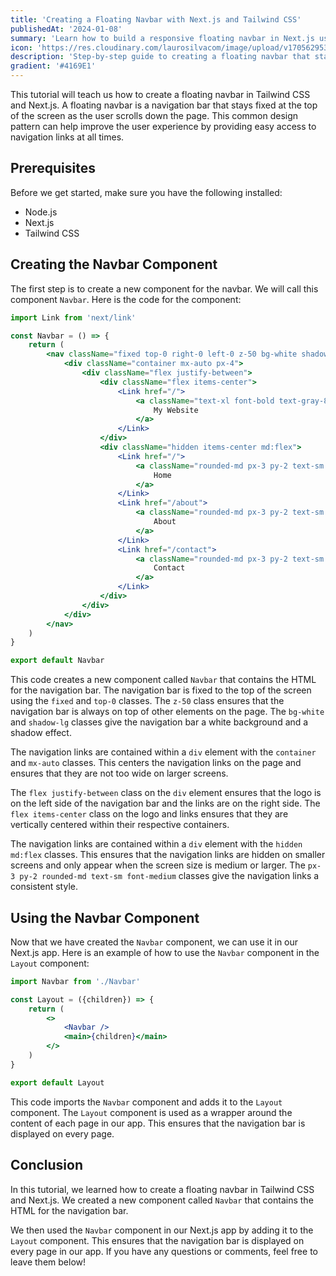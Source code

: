 ```yaml
---
title: 'Creating a Floating Navbar with Next.js and Tailwind CSS'
publishedAt: '2024-01-08'
summary: 'Learn how to build a responsive floating navbar in Next.js using Tailwind CSS'
icon: 'https://res.cloudinary.com/laurosilvacom/image/upload/v1705629532/laurosilvacom/icons/iw7vdsnx4p2owgjivykm.png'
description: 'Step-by-step guide to creating a floating navbar that stays fixed at the top of the screen using Next.js and Tailwind CSS.'
gradient: '#4169E1'
---
```


This tutorial will teach us how to create a floating navbar in Tailwind CSS and Next.js. A floating navbar is a navigation bar that stays fixed at the top of the screen as the user scrolls down the page. This common design pattern can help improve the user experience by providing easy access to navigation links at all times.

## Prerequisites

Before we get started, make sure you have the following installed:

- Node.js
- Next.js
- Tailwind CSS

## Creating the Navbar Component

The first step is to create a new component for the navbar. We will call this component `Navbar`. Here is the code for the component:

```jsx
import Link from 'next/link'

const Navbar = () => {
	return (
		<nav className="fixed top-0 right-0 left-0 z-50 bg-white shadow-lg">
			<div className="container mx-auto px-4">
				<div className="flex justify-between">
					<div className="flex items-center">
						<Link href="/">
							<a className="text-xl font-bold text-gray-800">
								My Website
							</a>
						</Link>
					</div>
					<div className="hidden items-center md:flex">
						<Link href="/">
							<a className="rounded-md px-3 py-2 text-sm font-medium text-gray-600 hover:text-gray-800">
								Home
							</a>
						</Link>
						<Link href="/about">
							<a className="rounded-md px-3 py-2 text-sm font-medium text-gray-600 hover:text-gray-800">
								About
							</a>
						</Link>
						<Link href="/contact">
							<a className="rounded-md px-3 py-2 text-sm font-medium text-gray-600 hover:text-gray-800">
								Contact
							</a>
						</Link>
					</div>
				</div>
			</div>
		</nav>
	)
}

export default Navbar
```

This code creates a new component called `Navbar` that contains the HTML for the navigation bar. The navigation bar is fixed to the top of the screen using the `fixed` and `top-0` classes. The `z-50` class ensures that the navigation bar is always on top of other elements on the page. The `bg-white` and `shadow-lg` classes give the navigation bar a white background and a shadow effect.

The navigation links are contained within a `div` element with the `container` and `mx-auto` classes. This centers the navigation links on the page and ensures that they are not too wide on larger screens.

The `flex justify-between` class on the `div` element ensures that the logo is on the left side of the navigation bar and the links are on the right side. The `flex items-center` class on the logo and links ensures that they are vertically centered within their respective containers.

The navigation links are contained within a `div` element with the `hidden md:flex` classes. This ensures that the navigation links are hidden on smaller screens and only appear when the screen size is medium or larger. The `px-3 py-2 rounded-md text-sm font-medium` classes give the navigation links a consistent style.

## Using the Navbar Component

Now that we have created the `Navbar` component, we can use it in our Next.js app. Here is an example of how to use the `Navbar` component in the `Layout` component:

```jsx
import Navbar from './Navbar'

const Layout = ({children}) => {
	return (
		<>
			<Navbar />
			<main>{children}</main>
		</>
	)
}

export default Layout
```

This code imports the `Navbar` component and adds it to the `Layout` component. The `Layout` component is used as a wrapper around the content of each page in our app. This ensures that the navigation bar is displayed on every page.

## Conclusion

In this tutorial, we learned how to create a floating navbar in Tailwind CSS and Next.js. We created a new component called `Navbar` that contains the HTML for the navigation bar.

We then used the `Navbar` component in our Next.js app by adding it to the `Layout` component. This ensures that the navigation bar is displayed on every page in our app. If you have any questions or comments, feel free to leave them below!
